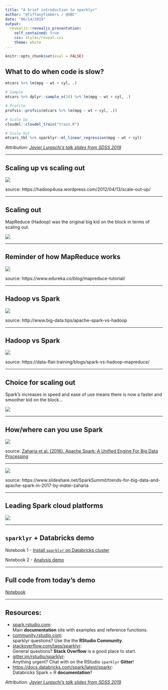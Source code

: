 ```yaml
---
title: "A brief introduction to sparklyr"
author: "@TiffanyTimbers / @UBC"
date: "06/14/2019"
output:
  revealjs::revealjs_presentation:
    self_contained: true
    css: styles/reveal.css
    theme: white
---
```


```r
knitr::opts_chunk$set(eval = FALSE)
```

## What to do when code is slow?

```r
mtcars %>% lm(mpg ~ wt + cyl, .)
```

```r
# Sample
mtcars %>% dplyr::sample_n(10) %>% lm(mpg ~ wt + cyl, .)
```

```r
# Profile
profvis::profvis(mtcars %>% lm(mpg ~ wt + cyl, .))
```

```r
# Scale Up
cloudml::cloudml_train("train.R")
```

```r
# Scale Out
mtcars_tbl %>% sparklyr::ml_linear_regression(mpg ~ wt + cyl)
```

*Attribution: [Javier Luraschi's talk slides from SDSS 2019](https://github.com/javierluraschi/talks/tree/master/2019-05-31)*


---

## Scaling up vs scaling out

![](https://hadoop4usa.files.wordpress.com/2012/04/kb_scale_outup.png)

source: https://hadoop4usa.wordpress.com/2012/04/13/scale-out-up/

---

## Scaling out 

MapReduce (Hadoop) was the original big kid on the block in terms of scaling out.

![](https://media.giphy.com/media/hPP3tdJZS0QvK/giphy.gif)

---

## Reminder of how MapReduce works

![](https://d1jnx9ba8s6j9r.cloudfront.net/blog/wp-content/uploads/2016/11/MapReduce-Way-MapReduce-Tutorial-Edureka.png)

source: https://www.edureka.co/blog/mapreduce-tutorial/

---

## Hadoop vs Spark

![](img/apache-spark-vs-hadoop-figure.png)

source: http://www.big-data.tips/apache-spark-vs-hadoop

---

## Hadoop vs Spark

![](https://d2h0cx97tjks2p.cloudfront.net/blogs/wp-content/uploads/sites/2/2016/09/Hadoop-MapReduce-vs-Apache-Spark.jpg)

source: https://data-flair.training/blogs/spark-vs-hadoop-mapreduce/

---

## Choice for scaling out 

Spark's increases in speed and ease of use means there is now a faster and smoother kid on the block...

![](https://media.giphy.com/media/4gTiTeUzVMNiM/giphy.gif)



---

## How/where can you use Spark

![](img/spark.png)

source:  [Zaharia et al. (2016). Apache Spark: A Unified Engine For Big Data Processing](https://m-cacm.acm.org/magazines/2016/11/209116-apache-spark/fulltext?mobile=true)

---

![](img/languages.png)

source: https://www.slideshare.net/SparkSummit/trends-for-big-data-and-apache-spark-in-2017-by-matei-zaharia

---


## Leading Spark cloud platforms

![](img/spark-cloud.png)

---

## `sparklyr` + Databricks demo


Notebook 1 - [Install `sparklyr` on Databricks cluster](https://databricks-prod-cloudfront.cloud.databricks.com/public/4027ec902e239c93eaaa8714f173bcfc/122317798088836/2899638924944209/7990734693716546/latest.html)

Notebook 2 - [Analysis demo](https://databricks-prod-cloudfront.cloud.databricks.com/public/4027ec902e239c93eaaa8714f173bcfc/122317798088836/1209097457925280/7990734693716546/latest.html)

---

## Full code from today's demo

[Notebook](https://databricks-prod-cloudfront.cloud.databricks.com/public/4027ec902e239c93eaaa8714f173bcfc/122317798088836/2899638924944155/7990734693716546/latest.html)

---

## Resources:

- <div class="highlight">[spark.rstudio.com](https://spark.rstudio.com):</div> Main **documentation** site with examples and reference functions.
- <div class="highlight">[community.rstudio.com](https://community.rstudio.com/search?q=sparklyr):</div> sparklyr questions? Use the the **RStudio Community**.
- <div class="highlight">[stackoverflow.com/tags/sparklyr](https://stackoverflow.com/tags/sparklyr):</div> General questions? **Stack Overflow** is a good place to start.
- <div class="highlight">[gitter.im/rstudio/sparklyr](https://gitter.im/rstudio/sparklyr):</div> Anything urgent? Chat with on the RStudio `sparklyr` **Gitter**!
- <div class="highlight">[https://docs.databricks.com/spark/latest/sparkr](https://docs.databricks.com/spark/latest/sparkr/sparklyr.html):</div> Databricks Spark + R **documentation**?

*Attribution: [Javier Luraschi's talk slides from SDSS 2019](https://github.com/javierluraschi/talks/tree/master/2019-05-31)*

